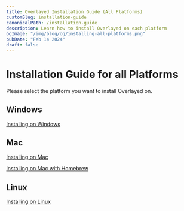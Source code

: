 ```yaml
---
title: Overlayed Installation Guide (All Platforms)
customSlug: installation-guide
canonicalPath: /installation-guide
description: Learn how to install Overlayed on each platform
ogImage: "/img/blog/og/installing-all-platforms.png"
pubDate: "Feb 14 2024"
draft: false
---
```


# Installation Guide for all Platforms

Please select the platform you want to install Overlayed on.

## Windows
[Installing on Windows](/blog/installing-overlayed-on-windows)

## Mac
[Installing on Mac](/blog/installing-overlayed-on-mac)

[Installing on Mac with Homebrew](/blog/installing-overlayed-on-mac-with-homebrew)

## Linux 
[Installing on Linux](/blog/installing-overlayed-on-linux)

